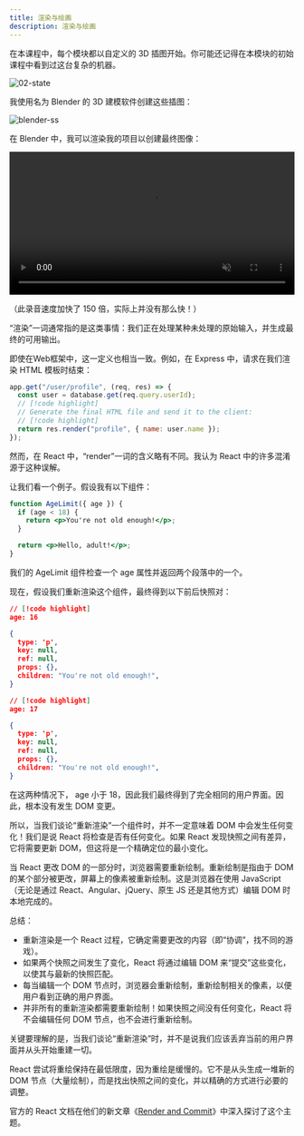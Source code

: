 ```yaml
---
title: 渲染与绘画
description: 渲染与绘画
---
```



在本课程中，每个模块都以自定义的 3D 插图开始。你可能还记得在本模块的初始课程中看到过这台复杂的机器。

![02-state](/react/02-state.png)

我使用名为 Blender 的 3D 建模软件创建这些插图：

![blender-ss](/react/blender-ss.png)

在 Blender 中，我可以渲染我的项目以创建最终图像：

<video controls loop muted playsInline width="100%">
  <source src="/react/machine-render.mp4" type="video/mp4" />
</video>

（此录音速度加快了 150 倍，实际上并没有那么快！）

“渲染”一词通常指的是这类事情：我们正在处理某种未处理的原始输入，并生成最终的可用输出。

即使在Web框架中，这一定义也相当一致。例如，在 Express 中，请求在我们渲染 HTML 模板时结束：

```js
app.get("/user/profile", (req, res) => {
  const user = database.get(req.query.userId);
  // [!code highlight]
  // Generate the final HTML file and send it to the client:
  // [!code highlight]
  return res.render("profile", { name: user.name });
});
```

然而，在 React 中，“render”一词的含义略有不同。我认为 React 中的许多混淆源于这种误解。

让我们看一个例子。假设我有以下组件：

```jsx
function AgeLimit({ age }) {
  if (age < 18) {
    return <p>You're not old enough!</p>;
  }

  return <p>Hello, adult!</p>;
}
```

我们的 AgeLimit 组件检查一个 age 属性并返回两个段落中的一个。

现在，假设我们重新渲染这个组件，最终得到以下前后快照对：

```json tab="Tab 1"
// [!code highlight]
age: 16

{
  type: 'p',
  key: null,
  ref: null,
  props: {},
  children: "You're not old enough!",
}
```

```json tab="Tab 2"
// [!code highlight]
age: 17

{
  type: 'p',
  key: null,
  ref: null,
  props: {},
  children: "You're not old enough!",
}
```

在这两种情况下， age 小于 18，因此我们最终得到了完全相同的用户界面。因此，根本没有发生 DOM 变更。

所以，当我们谈论“重新渲染”一个组件时，并不一定意味着 DOM 中会发生任何变化！我们是说 React 将检查是否有任何变化。如果 React 发现快照之间有差异，它将需要更新 DOM，但这将是一个精确定位的最小变化。

当 React 更改 DOM 的一部分时，浏览器需要重新绘制。重新绘制是指由于 DOM 的某个部分被更改，屏幕上的像素被重新绘制。这是浏览器在使用 JavaScript（无论是通过 React、Angular、jQuery、原生 JS 还是其他方式）编辑 DOM 时本地完成的。

总结：

- 重新渲染是一个 React 过程，它确定需要更改的内容（即“协调”，找不同的游戏）。
- 如果两个快照之间发生了变化，React 将通过编辑 DOM 来“提交”这些变化，以使其与最新的快照匹配。
- 每当编辑一个 DOM 节点时，浏览器会重新绘制，重新绘制相关的像素，以便用户看到正确的用户界面。
- 并非所有的重新渲染都需要重新绘制！如果快照之间没有任何变化，React 将不会编辑任何 DOM 节点，也不会进行重新绘制。

关键要理解的是，当我们谈论“重新渲染”时，并不是说我们应该丢弃当前的用户界面并从头开始重建一切。

React 尝试将重绘保持在最低限度，因为重绘是缓慢的。它不是从头生成一堆新的 DOM 节点（大量绘制），而是找出快照之间的变化，并以精确的方式进行必要的调整。

<Callout title="额外资源">

官方的 React 文档在他们的新文章《[Render and Commit](https://react.dev/learn/render-and-commit)》中深入探讨了这个主题。

</Callout>
